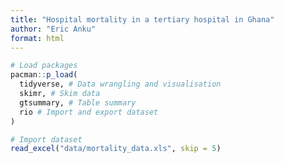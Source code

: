 ```yaml
---
title: "Hospital mortality in a tertiary hospital in Ghana"
author: "Eric Anku"
format: html
---
```


```r
# Load packages
pacman::p_load(
  tidyverse, # Data wrangling and visualisation
  skimr, # Skim data
  gtsummary, # Table summary
  rio # Import and export dataset
)
```

```r
# Import dataset
read_excel("data/mortality_data.xls", skip = 5)
```

